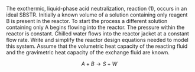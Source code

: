 
The exothermic, liquid-phase acid neutralization, reaction (1), occurs in an ideal SBSTR. Initially a known volume of a solution containing only reagent B is present in the reactor. To start the process a different solution containing only A begins flowing into the reactor. The pressure within the reactor is constant. Chilled water flows into the reactor jacket at a constant flow rate. Write and simplify the reactor design equations needed to model this system. Assume that the volumetric heat capacity of the reacting fluid and the gravimetric heat capacity of the exchange fluid are known.

$$
A + B \rightarrow S + W \tag{1}
$$
